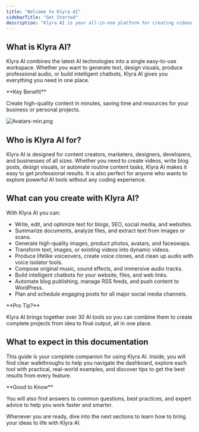 ```yaml
---
title: "Welcome to Klyra AI"
sidebarTitle: "Get Started"
description: "Klyra AI is your all-in-one platform for creating videos, voiceovers, avatars, images, music, chatbots, blogs, and much more. With over 30 powerful AI tools, Klyra AI makes advanced content creation accessible to everyone, regardless of technical skill."
---
```


## What is Klyra AI?

Klyra AI combines the latest AI technologies into a single easy-to-use workspace. Whether you want to generate text, design visuals, produce professional audio, or build intelligent chatbots, Klyra AI gives you everything you need in one place.

<Check>
  **Key Benefit**

  Create high-quality content in minutes, saving time and resources for your business or personal projects.
</Check>

![Avatars-min.png](/images/Avatars-min.png)

## Who is Klyra AI for?

Klyra AI is designed for content creators, marketers, designers, developers, and businesses of all sizes. Whether you need to create videos, write blog posts, design visuals, or automate routine content tasks, Klyra AI makes it easy to get professional results. It is also perfect for anyone who wants to explore powerful AI tools without any coding experience.

## What can you create with Klyra AI?

With Klyra AI you can:

- Write, edit, and optimize text for blogs, SEO, social media, and websites.
- Summarize documents, analyze files, and extract text from images or scans.
- Generate high-quality images, product photos, avatars, and faceswaps.
- Transform text, images, or existing videos into dynamic videos.
- Produce lifelike voiceovers, create voice clones, and clean up audio with voice isolator tools.
- Compose original music, sound effects, and immersive audio tracks.
- Build intelligent chatbots for your website, files, and web links.
- Automate blog publishing, manage RSS feeds, and push content to WordPress.
- Plan and schedule engaging posts for all major social media channels.

<Tip>
  **Pro Tip?**

  Klyra AI brings together over 30 AI tools so you can combine them to create complete projects from idea to final output, all in one place.
</Tip>

## What to expect in this documentation

This guide is your complete companion for using Klyra AI. Inside, you will find clear walkthroughs to help you navigate the dashboard, explore each tool with practical, real-world examples, and discover tips to get the best results from every feature.

<Check>
  **Good to Know**

  You will also find answers to common questions, best practices, and expert advice to help you work faster and smarter.
</Check>

Whenever you are ready, dive into the next sections to learn how to bring your ideas to life with Klyra AI.